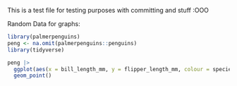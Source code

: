 This is a test file for testing purposes with committing and stuff :OOO

Random Data for graphs:
```r
library(palmerpenguins)
peng <- na.omit(palmerpenguins::penguins)
library(tidyverse)

peng |>
  ggplot(aes(x = bill_length_mm, y = flipper_length_mm, colour = species)) +
  geom_point()
```